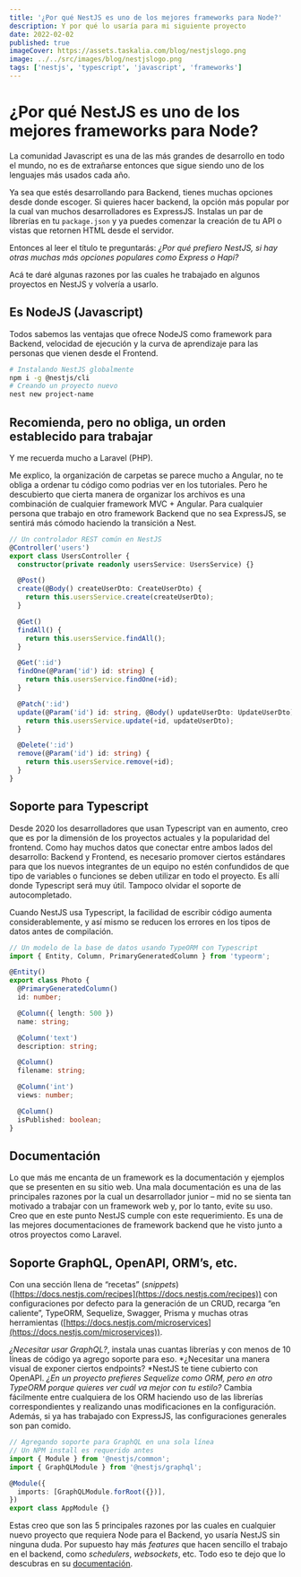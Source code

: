 ```yaml
---
title: '¿Por qué NestJS es uno de los mejores frameworks para Node?'
description: Y por qué lo usaría para mi siguiente proyecto
date: 2022-02-02
published: true
imageCover: https://assets.taskalia.com/blog/nestjslogo.png
image: ../../src/images/blog/nestjslogo.png
tags: ['nestjs', 'typescript', 'javascript', 'frameworks']
---
```


# ¿Por qué NestJS es uno de los mejores frameworks para Node?

La comunidad Javascript es una de las más grandes de desarrollo en todo el mundo, no es de extrañarse entonces que sigue siendo uno de los lenguajes más usados cada año.

Ya sea que estés desarrollando para Backend, tienes muchas opciones desde donde escoger. Si quieres hacer backend, la opción más popular por la cual van muchos desarrolladores es ExpressJS. Instalas un par de librerías en tu `package.json` y ya puedes comenzar la creación de tu API o vistas que retornen HTML desde el servidor.

Entonces al leer el título te preguntarás: _¿Por qué prefiero NestJS, si hay otras muchas más opciones populares como Express o Hapi?_

Acá te daré algunas razones por las cuales he trabajado en algunos proyectos en NestJS y volvería a usarlo.

## Es NodeJS (Javascript)

Todos sabemos las ventajas que ofrece NodeJS como framework para Backend, velocidad de ejecución y la curva de aprendizaje para las personas que vienen desde el Frontend.

```bash
# Instalando NestJS globalmente
npm i -g @nestjs/cli
# Creando un proyecto nuevo
nest new project-name
```

## Recomienda, pero no obliga, un orden establecido para trabajar

Y me recuerda mucho a Laravel (PHP).

Me explico, la organización de carpetas se parece mucho a Angular, no te obliga a ordenar tu código como podrias ver en los tutoriales. Pero he descubierto que cierta manera de organizar los archivos es una combinación de cualquier framework MVC + Angular. Para cualquier persona que trabajo en otro framework Backend que no sea ExpressJS, se sentirá más cómodo haciendo la transición a Nest.

```ts
// Un controlador REST común en NestJS
@Controller('users')
export class UsersController {
  constructor(private readonly usersService: UsersService) {}

  @Post()
  create(@Body() createUserDto: CreateUserDto) {
    return this.usersService.create(createUserDto);
  }

  @Get()
  findAll() {
    return this.usersService.findAll();
  }

  @Get(':id')
  findOne(@Param('id') id: string) {
    return this.usersService.findOne(+id);
  }

  @Patch(':id')
  update(@Param('id') id: string, @Body() updateUserDto: UpdateUserDto) {
    return this.usersService.update(+id, updateUserDto);
  }

  @Delete(':id')
  remove(@Param('id') id: string) {
    return this.usersService.remove(+id);
  }
}
```

## Soporte para Typescript

Desde 2020 los desarrolladores que usan Typescript van en aumento, creo que es por la dimensión de los proyectos actuales y la popularidad del frontend. Como hay muchos datos que conectar entre ambos lados del desarrollo: Backend y Frontend, es necesario promover ciertos estándares para que los nuevos integrantes de un equipo no estén confundidos de que tipo de variables o funciones se deben utilizar en todo el proyecto. Es allí donde Typescript será muy útil. Tampoco olvidar el soporte de autocompletado.

Cuando NestJS usa Typescript, la facilidad de escribir código aumenta considerablemente, y así mismo se reducen los errores en los tipos de datos antes de compilación.

```ts
// Un modelo de la base de datos usando TypeORM con Typescript
import { Entity, Column, PrimaryGeneratedColumn } from 'typeorm';

@Entity()
export class Photo {
  @PrimaryGeneratedColumn()
  id: number;

  @Column({ length: 500 })
  name: string;

  @Column('text')
  description: string;

  @Column()
  filename: string;

  @Column('int')
  views: number;

  @Column()
  isPublished: boolean;
}
```

## Documentación

Lo que más me encanta de un framework es la documentación y ejemplos que se presenten en su sitio web. Una mala documentación es una de las principales razones por la cual un desarrollador junior – mid no se sienta tan motivado a trabajar con un framework web y, por lo tanto, evite su uso. Creo que en este punto NestJS cumple con este requerimiento. Es una de las mejores documentaciones de framework backend que he visto junto a otros proyectos como Laravel.

## Soporte GraphQL, OpenAPI, ORM’s, etc.

Con una sección llena de “recetas” (_snippets_) ([https://docs.nestjs.com/recipes](https://docs.nestjs.com/recipes)) con configuraciones por defecto para la generación de un CRUD, recarga “en caliente”, TypeORM, Sequelize, Swagger, Prisma y muchas otras herramientas ([https://docs.nestjs.com/microservices](https://docs.nestjs.com/microservices)).

_¿Necesitar usar GraphQL?_, instala unas cuantas librerías y con menos de 10 líneas de código ya agrego soporte para eso. *¿Necesitar una manera visual de exponer ciertos endpoints? *NestJS te tiene cubierto con OpenAPI. _¿En un proyecto prefieres Sequelize como ORM, pero en otro TypeORM porque quieres ver cuál va mejor con tu estilo?_ Cambia fácilmente entre cualquiera de los ORM haciendo uso de las librerías correspondientes y realizando unas modificaciones en la configuración. Además, si ya has trabajado con ExpressJS, las configuraciones generales son pan comido.

```ts
// Agregando soporte para GraphQL en una sola línea
// Un NPM install es requerido antes
import { Module } from '@nestjs/common';
import { GraphQLModule } from '@nestjs/graphql';

@Module({
  imports: [GraphQLModule.forRoot({})],
})
export class AppModule {}
```

Estas creo que son las 5 principales razones por las cuales en cualquier nuevo proyecto que requiera Node para el Backend, yo usaría NestJS sin ninguna duda. Por supuesto hay más _features_ que hacen sencillo el trabajo en el backend, como _schedulers_, _websockets_, etc. Todo eso te dejo que lo descubras en su [documentación](https://docs.nestjs.com/).
